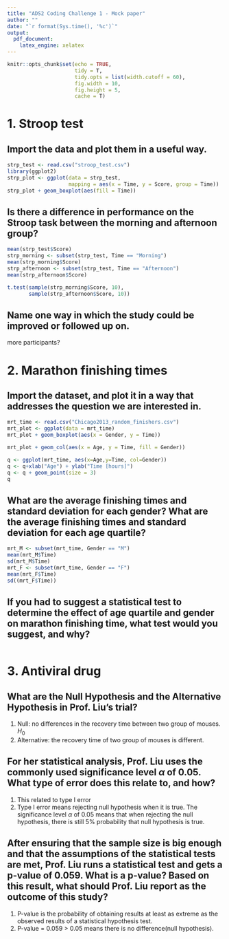 ---
title: "ADS2 Coding Challenge 1 - Mock paper"
author: ""
date: "`r format(Sys.time(), '%c')`" 
output: 
  pdf_document: 
    latex_engine: xelatex
---

```{r setup, include=FALSE}
knitr::opts_chunk$set(echo = TRUE,
                      tidy = T,
                      tidy.opts = list(width.cutoff = 60),
                      fig.width = 10, 
                      fig.height = 5,
                      cache = T)
```

# 1. Stroop test

## Import the data and plot them in a useful way.

```{r}
strp_test <- read.csv("stroop_test.csv")
library(ggplot2)
strp_plot <- ggplot(data = strp_test, 
                    mapping = aes(x = Time, y = Score, group = Time))
strp_plot + geom_boxplot(aes(fill = Time)) 
```

## Is there a difference in performance on the Stroop task between the morning and afternoon group?

```{r}
mean(strp_test$Score)
strp_morning <- subset(strp_test, Time == "Morning")
mean(strp_morning$Score)
strp_afternoon <- subset(strp_test, Time == "Afternoon")
mean(strp_afternoon$Score)
```

```{r}
t.test(sample(strp_morning$Score, 10), 
       sample(strp_afternoon$Score, 10))
```

## Name one way in which the study could be improved or followed up on.

more participants?

\newpage

# 2. Marathon finishing times

## Import the dataset, and plot it in a way that addresses the question we are interested in.

```{r}
mrt_time <- read.csv("Chicago2013_random_finishers.csv")
mrt_plot <- ggplot(data = mrt_time)
mrt_plot + geom_boxplot(aes(x = Gender, y = Time))
```

```{r}
mrt_plot + geom_col(aes(x = Age, y = Time, fill = Gender))
```

```{r}
q <- ggplot(mrt_time, aes(x=Age,y=Time, col=Gender))
q <- q+xlab("Age") + ylab("Time [hours]")
q <- q + geom_point(size = 3)
q
```

## What are the average finishing times and standard deviation for each gender? What are the average finishing times and standard deviation for each age quartile?

```{r}
mrt_M <- subset(mrt_time, Gender == "M")
mean(mrt_M$Time)
sd(mrt_M$Time)
mrt_F <- subset(mrt_time, Gender == "F")
mean(mrt_F$Time)
sd((mrt_F$Time))
```

## If you had to suggest a statistical test to determine the effect of age quartile and gender on marathon finishing time, what test would you suggest, and why?

```{r}
```

\newpage

# 3. Antiviral drug

## What are the Null Hypothesis and the Alternative Hypothesis in Prof. Liu's trial?

1.  Null: no differences in the recovery time between two group of mouses. $H_0$
2.  Alternative: the recovery time of two group of mouses is different.

## For her statistical analysis, Prof. Liu uses the commonly used significance level $\alpha$ of $0.05$. What type of error does this relate to, and how?

1.  This related to type I error
2.  Type I error means rejecting null hypothesis when it is true. The significance level $\alpha$ of $0.05$ means that when rejecting the null hypothesis, there is still 5% probability that null hypothesis is true.

## After ensuring that the sample size is big enough and that the assumptions of the statistical tests are met, Prof. Liu runs a statistical test and gets a p-value of $0.059$. What is a p-value? Based on this result, what should Prof. Liu report as the outcome of this study?

1.  P-value is the probability of obtaining results at least as extreme as the observed results of a statistical hypothesis test.
2.  P-value = 0.059 \> 0.05 means there is no difference(null hypothesis).
